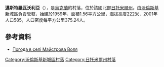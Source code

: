 {{coord|50|33|11|N|27|31|41|E|scale:30000|display=title}}

'''邁斯特羅瓦沃利亞'''（{{lang-uk|Майстрова Воля}}），是[[烏克蘭|烏克蘭]]的村落，位於該國北部[[日托米爾州|日托米爾州]]，由[[沃倫斯基新城區|沃倫斯基新城區]]負責管轄，始建於1959年，面積1.56平方公里，海拔高度222米，2001年人口585，人口密度每平方公里375.24人。

==參考資料== 
* [http://weather.in.ua/ua/zhitomirskaja/14351 Погода в селі Майстрова Воля] {{Wayback|url=http://weather.in.ua/ua/zhitomirskaja/14351 |date=20111219124439 }}

{{DEFAULTSORT:Майстрова Воля}}
[[Category:沃倫斯基新城區村落|Category:沃倫斯基新城區村落]]
[[Category:日托米爾州村落|Category:日托米爾州村落]]


{{Zhytomyr-geo-stub}}